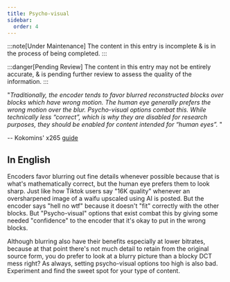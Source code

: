 ```yaml
---
title: Psycho-visual
sidebar:
  order: 4
---
```


:::note[Under Maintenance]
The content in this entry is incomplete & is in the process of being completed.
:::

:::danger[Pending Review]
The content in this entry may not be entirely accurate, & is pending further review to assess the quality of the information.
:::

"_Traditionally, the encoder tends to favor blurred reconstructed blocks over blocks which have wrong motion. The human eye generally prefers the wrong motion over the blur. Psycho-visual options combat this. While technically less “correct”, which is why they are disabled for research purposes, they should be enabled for content intended for “human eyes”._ "

-- Kokomins' x265 [guide](https://kokomins.wordpress.com/2019/10/10/anime-encoding-guide-for-x265-and-why-to-never-use-flac)

## In English

Encoders favor blurring out fine details whenever possible because that is what's mathematically correct, but the human eye prefers them to look sharp. Just like how Tiktok users say "16K quality" whenever an oversharpened image of a waifu upscaled using AI is posted. But the encoder says "hell no wtf" because it doesn't "fit" correctly with the other blocks. But "Psycho-visual" options that exist combat this by giving some needed "confidence" to the encoder that it's okay to put in the wrong blocks.

Although blurring also have their benefits especially at lower bitrates, because at that point there's not much detail to retain from the original source form, you do prefer to look at a blurry picture than a blocky DCT mess right? As always, setting psycho-visual options too high is also bad. Experiment and find the sweet spot for your type of content.

